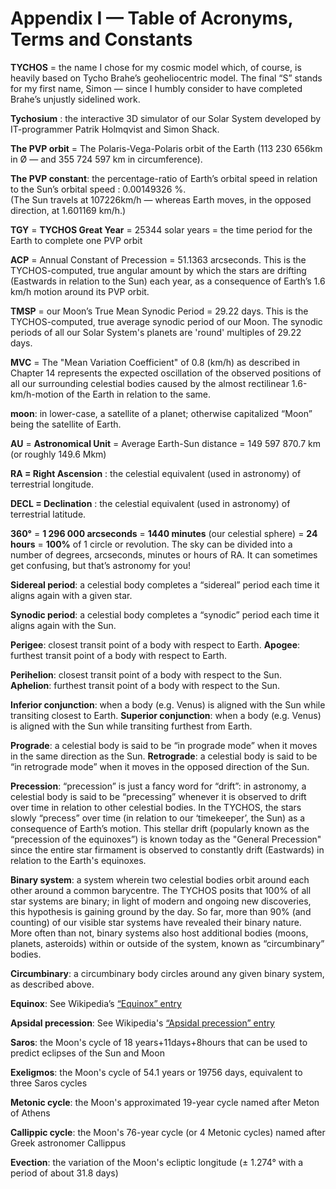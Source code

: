 Appendix I — Table of Acronyms, Terms and Constants
===================================================

**TYCHOS** = the name I chose for my cosmic model which, of course, is heavily based on Tycho Brahe’s geoheliocentric model. The final “S” stands for my first name, Simon — since I humbly consider to have completed Brahe’s unjustly sidelined work.

**Tychosium** : the interactive 3D simulator of our Solar System developed by IT-programmer Patrik Holmqvist and Simon Shack.

**The PVP orbit** = The Polaris-Vega-Polaris orbit of the Earth (113 230 656km in Ø — and 355 724 597 km in circumference).

**The PVP constant**: the percentage-ratio of Earth’s orbital speed in relation to the Sun’s orbital speed : 0.00149326 %.  
(The Sun travels at 107226km/h — whereas Earth moves, in the opposed direction, at 1.601169 km/h.)

**TGY** = **TYCHOS Great Year** = 25344 solar years = the time period for the Earth to complete one PVP orbit

**ACP** = Annual Constant of Precession = 51.1363 arcseconds. This is the TYCHOS-computed, true angular amount by which the stars are drifting (Eastwards in relation to the Sun) each year, as a consequence of Earth’s 1.6 km/h motion around its PVP orbit.

**TMSP** = our Moon’s True Mean Synodic Period = 29.22 days. This is the TYCHOS-computed, true average synodic period of our Moon.
The synodic periods of all our Solar System's planets are 'round' multiples of 29.22 days. 

**MVC** = The "Mean Variation Coefficient" of 0.8 (km/h) as described in Chapter 14 represents the expected oscillation of the observed positions of all our surrounding celestial bodies caused by the almost rectilinear 1.6-km/h-motion of the Earth in relation to the same.    

**moon**: in lower-case, a satellite of a planet; otherwise capitalized “Moon” being the satellite of Earth.

**AU** = **Astronomical Unit** = Average Earth-Sun distance = 149 597 870.7 km (or roughly 149.6 Mkm)

**RA = Right Ascension** : the celestial equivalent (used in astronomy) of terrestrial longitude. 

**DECL = Declination** : the celestial equivalent (used in astronomy) of terrestrial latitude. 

**360°** = **1 296 000 arcseconds** = **1440 minutes** (our celestial sphere) = **24 hours** = **100%** of 1 circle or revolution. The sky can be divided into a number of degrees, arcseconds, minutes or hours of RA. It can sometimes get confusing, but that’s astronomy for you!

**Sidereal period**: a celestial body completes a “sidereal” period each time it aligns again with a given star.

**Synodic period**: a celestial body completes a “synodic” period each time it aligns again with the Sun.

**Perigee**: closest transit point of a body with respect to Earth.
**Apogee**: furthest transit point of a body with respect to Earth.

**Perihelion**: closest transit point of a body with respect to the Sun.  
**Aphelion**: furthest transit point of a body with respect to the Sun.

**Inferior conjunction**: when a body (e.g. Venus) is aligned with the Sun while transiting closest to Earth.
**Superior conjunction**: when a body (e.g. Venus) is aligned with the Sun while transiting furthest from Earth.

**Prograde**: a celestial body is said to be “in prograde mode” when it moves in the same direction as the Sun.
**Retrograde**: a celestial body is said to be “in retrograde mode” when it moves in the opposed direction of the Sun.

**Precession**: “precession” is just a fancy word for “drift”: in astronomy, a celestial body is said to be “precessing” whenever it is observed to drift over time in relation to other celestial bodies. In the TYCHOS, the stars slowly “precess” over time (in relation to our ‘timekeeper’, the Sun) as a consequence of Earth’s motion. This stellar drift (popularly known as the “precession of the equinoxes”) is known today as the "General Precession" since the entire star firmament is observed to constantly drift (Eastwards) in relation to the Earth's equinoxes.

**Binary system**: a system wherein two celestial bodies orbit around each other around a common barycentre. The TYCHOS posits that 100% of all star systems are binary; in light of modern and ongoing new discoveries, this hypothesis is gaining ground by the day. So far, more than 90% (and counting) of our visible star systems have revealed their binary nature. More often than not, binary systems also host additional bodies (moons, planets, asteroids) within or outside of the system, known as “circumbinary” bodies.

**Circumbinary**: a circumbinary body circles around any given binary system, as described above.

**Equinox**: See Wikipedia’s [“Equinox” entry](https://en.wikipedia.org/wiki/Equinox)

**Apsidal precession**: See Wikipedia's [“Apsidal precession” entry](https://en.wikipedia.org/wiki/Apsidal_precession)

**Saros**: the Moon's cycle of 18 years+11days+8hours that can be used to predict eclipses of the Sun and Moon

**Exeligmos**: the Moon's cycle of 54.1 years or 19756 days, equivalent to three Saros cycles  

**Metonic cycle**: the Moon's approximated 19-year cycle named after Meton of Athens 

**Callippic cycle**: the Moon's 76-year cycle (or 4 Metonic cycles) named after Greek astronomer Callippus

**Evection**: the variation of the Moon's ecliptic longitude (± 1.274° with a period of about 31.8 days)
